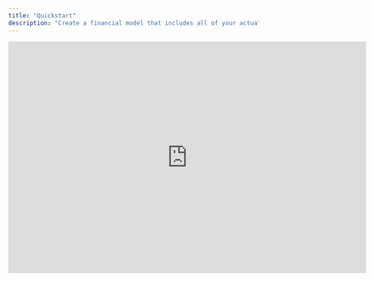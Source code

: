 ```yaml
---
title: "Quickstart"
description: "Create a financial model that includes all of your actuals in 10 minutes."
---
```


<iframe width="720" height="467" src="https://www.loom.com/embed/01904b130390402e94b9e1bc7a3e52fd?sid=d986adb2-f2ca-4946-b874-19d19e6c4986" frameborder="0" webkitallowfullscreen mozallowfullscreen allowfullscreen />

<Steps>
  <Step title="Connect your accounting system">
    Before you start modeling, we recommend [connecting](https://docs.francis.app/integrations/accounting/overview) your accounting system(s). Once you've connected these systems, Francis will sync *all* booked journal entries since inception, giving you full access to all your data.

    Your general ledger accounts will then be available directly in Francis, enabling you to include actuals from your connected systems.

    <Tip>
      Most accounting systems require admin rights to connect with third-party applications like Francis. Ensure you have the necessary permissions to continue.
    </Tip>
  </Step>

  <Step title="Create your model">
    We recommend to start with a Francis template, as it captures all of our best practices. This approach will allow you to quickly get started and showcase some of the platform's capabilities. It will also enable you to move more quickly to the next step: mapping your general ledger accounts.
  </Step>

  <Step title="Map your general ledger">
    With your accounting system connected, your general ledger accounts will be available through the [mappings](/documentation/modeling/mappings) feature. This allows you to define custom mappings between your connected systems and your financial model in Francis. Simply drag and drop accounts from your general ledger onto rows in your model.

    <Tip>
      General ledger accounts can be grouped together, allowing you to create more meaningful line items throughout your model, making forecasting more intuitive.
    </Tip>
  </Step>

  <Step title="Start planning">
    With your accounting system connected and actuals at your disposal, you can begin planning the future of your business. Francis works like a spreadsheet, so consider reviewing your existing financial models in Excel or Sheets and replicating the underlying logic. Use purpose-built [functions](/documentation/modeling/functions) to make forecasting faster and more intuitive.
  </Step>
</Steps>